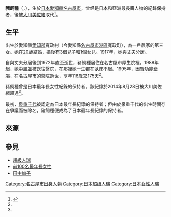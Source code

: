 {{Infobox person
|name = 豬飼種
|native_name = 猪飼 たね
|native_name_lang = ja
|image =
|caption  = 豬飼種
|birth_name  =
|birth_date =  {{birth date|1879|1|18}}
|birth_place = {{JPN}}[[日本|日本]][[愛知縣|愛知縣]][[愛知郡_(愛知縣)|愛知郡]]寬政村
|death_date =  {{death date |1995|7|12|1879|1|18|df=yes}}（{{age in years and days|1879|1|18|1995|7|12}}）
|death_place = {{JPN}}[[日本|日本]][[名古屋市|名古屋市]][[名東區|名東區]]
|death_cause = [[腎功能衰竭|腎功能衰竭]]
|residence = {{JPN}}
|known_for = 無爭議的日本與亞洲最年長紀錄保持者
|restingplace =
|restingplacecoordinates =
|othername =
|occupation = 
|yearsactive = 
|spouse =
|partner =
|children = 4個
}}
{{japanese|japanese=猪飼たね|kana=いかい たね|romaji=Ikai Tane}}
'''豬飼種'''（{{jpn|j=猪飼 たね|hg=いかい たね|rm=Ikai Tane}}，{{bd|1879年|1月18日|1995年|7月12日|catIdx=Z}}），生於[[日本|日本]][[愛知縣|愛知縣]][[名古屋市|名古屋市]]，曾经是日本和亞洲最長壽人物的紀錄保持者，後被[[大川美佐緒|大川美佐緒]]取代<ref name=GRG1879>{{Cite web|url=https://grg.org/Gallery/1879Gallery.html|title=Photo Gallery for Supercentenarians born in the year 1879|work=[[老人学研究组织|老人学研究组织]]|accessdate=2022-06-09}}</ref>。

== 生平 ==
出生於愛知縣[[愛知郡_(愛知縣)|愛知郡]]寬政村（今愛知縣[[名古屋市|名古屋市]][[港區_(名古屋市)|港區]]寬政町），為一戶農家的第三女。她在20歲結婚，婚後有3個兒子和1個女兒。1917年，她與丈夫分居。

自與丈夫分居後到1972年直至逝世，豬飼種居住在名古屋市厚生院裡。1988年起，她[[中風|中風]]並被送往醫院，在那裡她一生都在臥床不起。1995年，因[[腎功能衰竭|腎功能衰竭]]，在名古屋市的醫院逝世，享年116歲又175天<ref name=GRG1879 />。

豬飼種曾是日本最年長女性紀錄的保持者，該紀錄於2014年8月28日被大川美佐緒超過<ref name=GRG1879 />。

最初，[[泉重千代|泉重千代]]被認定為日本最年長紀錄的保持者；但由於泉重千代的出生時間存在爭議而被除名，豬飼種便成為了日本最年長紀錄的保持者。

==來源==
{{Reflist}}

==參見==
*[[超級人瑞|超級人瑞]]
*[[獲驗證的最長壽女性列表|前100名最年長女性]]
*[[田中加子|田中加子]]

{{start box}}
{{s-hou||1879年|1月18日|1995年|7月12日}}
{{s-ach|rec}}
{{s-before|rows=2|{{link-ja|白濱香|白浜ワカ}}}}
{{s-title|日本在世[[最年長者|最年長者]]|1992年6月16日—1995年7月12日}}
{{s-after|{{link-ja|哥川休|哥川スエ}}}}
{{s-title|日本最年長紀錄保持者|1993年4月14日—2014年8月27日}}
{{s-after|[[大川美佐緒|大川美佐緒]]}}
{{end box}}

{{Authority control}}
{{DEFAULTSORT:ikai tane}}
[[Category:名古屋市出身人物|Category:名古屋市出身人物]]
[[Category:日本超级人瑞|Category:日本超级人瑞]]
[[Category:日本女性人瑞|Category:日本女性人瑞]]